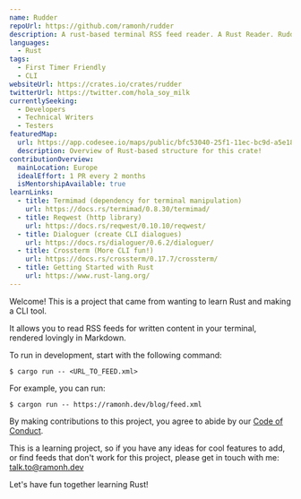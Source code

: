 ```yaml
---
name: Rudder
repoUrl: https://github.com/ramonh/rudder
description: A rust-based terminal RSS feed reader. A Rust Reader. Rudder.
languages: 
  - Rust
tags:
  - First Timer Friendly
  - CLI
websiteUrl: https://crates.io/crates/rudder
twitterUrl: https://twitter.com/hola_soy_milk
currentlySeeking: 
  - Developers
  - Technical Writers
  - Testers
featuredMap:
  url: https://app.codesee.io/maps/public/bfc53040-25f1-11ec-bc9d-a5e1821b6e6e
  description: Overview of Rust-based structure for this crate!
contributionOverview:
  mainLocation: Europe
  idealEffort: 1 PR every 2 months
  isMentorshipAvailable: true
learnLinks:
  - title: Termimad (dependency for terminal manipulation)
    url: https://docs.rs/termimad/0.8.30/termimad/
  - title: Reqwest (http library)
    url: https://docs.rs/reqwest/0.10.10/reqwest/
  - title: Dialoguer (create CLI dialogues)
    url: https://docs.rs/dialoguer/0.6.2/dialoguer/
  - title: Crossterm (More CLI fun!)
    url: https://docs.rs/crossterm/0.17.7/crossterm/
  - title: Getting Started with Rust
    url: https://www.rust-lang.org/
---
```



<Overview>

Welcome! This is a project that came from wanting to learn Rust and making a CLI tool.

It allows you to read RSS feeds for written content in your terminal, rendered lovingly in Markdown.

To run in development, start with the following command:

`$ cargo run -- <URL_TO_FEED.xml>`

For example, you can run:

`$ cargon run -- https://ramonh.dev/blog/feed.xml`

</Overview>

<Contributing>

By making contributions to this project, you agree to abide by our [Code of Conduct](https://github.com/ramonh/rudder/blob/main/CONDUCT.md).

This is a learning project, so if you have any ideas for cool features to add, or find feeds that don't work for this project, please get in touch with me:
talk.to@ramonh.dev

Let's have fun together learning Rust!

</Contributing>